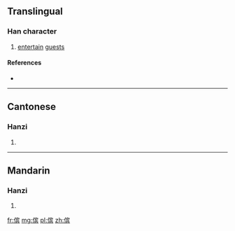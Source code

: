 {{also|儐}}
==Translingual==

===Han character===
{{Han char|rn=9|rad=人|as=10|sn=12|four=|canj=人十人金 (OJOC)|ids=⿰亻宾}}

# [[entertain]] [[guest]]s

====References====
* {{Han ref|kx=0114.051|hdz=10206.030|uh=50A7|ud=20647}}

----

==Cantonese==

===Hanzi===
{{yue-hanzi|jyut=|y=ban3|tra=儐}}

# {{defn|lang=yue|sort=人10}}

----

==Mandarin==

===Hanzi===
{{cmn-hanzi|tra=儐|pin=[[bìn]] ([[bin4]])|wg=pin<sup>4</sup>}}

# {{defn|lang=cmn|sort=人10}}

[[fr:傧]]
[[mg:傧]]
[[pl:傧]]
[[zh:傧]]